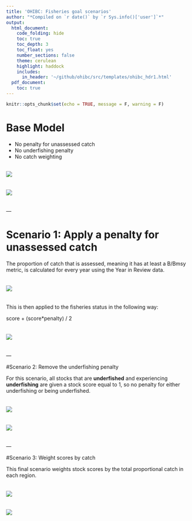 ```yaml
---
title: 'OHIBC: Fisheries goal scenarios'
author: "*Compiled on `r date()` by `r Sys.info()['user']`*"
output: 
  html_document:
    code_folding: hide
    toc: true
    toc_depth: 3
    toc_float: yes
    number_sections: false
    theme: cerulean
    highlight: haddock
    includes: 
      in_header: '~/github/ohibc/src/templates/ohibc_hdr1.html'
  pdf_document:
    toc: true
---
```


```r
knitr::opts_chunk$set(echo = TRUE, message = F, warning = F)
```

# Base Model

- No penalty for unassessed catch
- No underfishing penalty
- No catch weighting
<br>
<br>

![](figs/plot_fis_stock_scores-1.png)
<br>
<br>
<br>
![](figs/plot_fis_status_scores-1.png)
<br>
<br>
<br>
---

# Scenario 1: Apply a penalty for unassessed catch

The proportion of catch that is assessed, meaning it has at least a B/Bmsy metric, is calculated for every year using the Year in Review data.
<br>
<br>
<br>
![](scenarios/unassessed_penalty/figs/prop_catch_unassessed-2.png)
<br>
<br>
<br>
This is then applied to the fisheries status in the following way:

score + (score*penalty) / 2
<br>
<br>
<br>
![](scenarios/unassessed_penalty/figs/fis_status_scores-1.png)
<br>
<br>
<br>
---

#Scenario 2: Remove the underfishing penalty

For this scenario, all stocks that are **underfished** and experiencing **underfishing** are given a stock score equal to 1, so no penalty for either underfishing or being underfished.
<br>
<br>
<br>
![](scenarios/no_underfishing_penalty/figs/fis_stock_scores-1.png)
<br>
<br>
<br>
![](scenarios/no_underfishing_penalty/figs/fis_status_scores-1.png)
<br>
<br>
<br>
---

#Scenario 3: Weight scores by catch

This final scenario weights stock scores by the total proportional catch in each region.
<br>
<br>
<br>
![](scenarios/catch_weighting/figs/fis_stock_scores-1.png)
<br>
<br>
<br>
![](scenarios/catch_weighting/figs/fis_status_scores-1.png)

